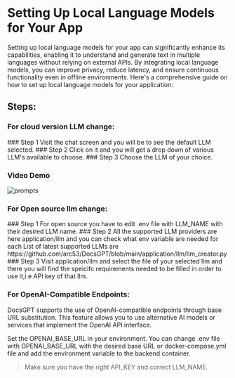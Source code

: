

# Setting Up Local Language Models for Your App

Setting up local language models for your app can significantly enhance its capabilities, enabling it to understand and generate text in multiple languages without relying on external APIs. By integrating local language models, you can improve privacy, reduce latency, and ensure continuous functionality even in offline environments. Here's a comprehensive guide on how to set up local language models for your application:

## Steps:
### For cloud version LLM change:
<Steps >
### Step 1
Visit the chat screen and you will be to see the default LLM selected.
### Step 2
Click on it and you will get a drop down of various LLM's available to choose.
### Step 3
Choose the LLM of your choice.

</Steps>




### Video Demo
<Image src="/llms.gif" alt="prompts" width={800} height={500} />

### For Open source llm change:
<Steps >
### Step 1
For open source you  have to edit .env file with LLM_NAME with their desired LLM name.
### Step 2
All the supported LLM providers are here application/llm and you  can check what env variable are needed for each
List of latest supported LLMs are https://github.com/arc53/DocsGPT/blob/main/application/llm/llm_creator.py
### Step 3
Visit application/llm and select the file of your selected llm and there you will find the speicifc requirements needed to be filled in order to use it,i.e API key of that llm.
</Steps>

### For OpenAI-Compatible Endpoints:
DocsGPT supports the use of OpenAI-compatible endpoints through base URL substitution. This feature allows you to use alternative AI models or services that implement the OpenAI API interface.


Set the OPENAI_BASE_URL in your environment. You can change .env file with OPENAI_BASE_URL with the desired base URL or docker-compose.yml file and add the environment variable to the backend container.

> Make sure you have the right API_KEY and correct LLM_NAME.




